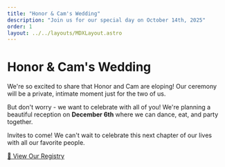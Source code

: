 ```yaml
---
title: "Honor & Cam's Wedding"
description: "Join us for our special day on October 14th, 2025"
order: 1
layout: ../../layouts/MDXLayout.astro
---
```


# Honor & Cam's Wedding

We're so excited to share that Honor and Cam are eloping! Our ceremony will be a private, intimate moment just for the two of us. 

But don't worry - we want to celebrate with all of you! We're planning a beautiful reception on **December 6th** where we can dance, eat, and party together. 

Invites to come! We can't wait to celebrate this next chapter of our lives with all our favorite people.

<div class="ml-[300px] my-12">
  <a href="https://www.myregistry.com/wedding-registry/honor-silvius-and-cam-hilliard-olympia-wa/4984570/giftlist" 
     target="_blank" 
     rel="noopener noreferrer"
     class="inline-block bg-gradient-to-r from-primary to-secondary text-foreground px-12 py-6 rounded-full no-underline font-bold text-xl shadow-2xl hover:shadow-3xl transition-all duration-300 uppercase tracking-wide hover:scale-105">
    🎁 View Our Registry
  </a>
</div>